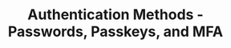 ---
title: "Authentication Methods - Passwords, Passkeys, and MFA"
description: "Configure password policies, implement passwordless authentication with passkeys, and set up multi-factor authentication"
course: "complete-guide-zitadel"
section: "Authentication"
order: 10
publishedAt: 2025-07-10
isDraft: true
authors:
  - rawkode
---